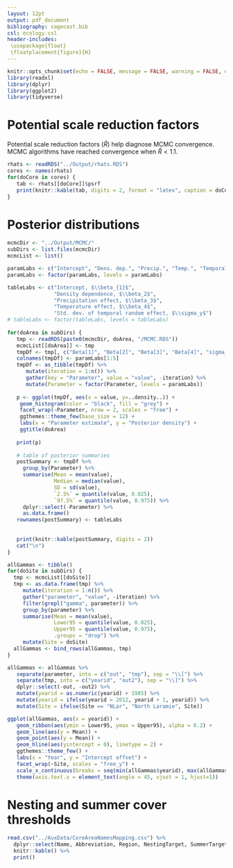 ```yaml
---
layout: 12pt
output: pdf_document
bibliography: sagecast.bib
csl: ecology.csl
header-includes:
 \usepackage{float}
 \floatplacement{figure}{H}
---
```


\begin{centering}
\textbf{\Large{Supporting Information for:\\Dynamic spatiotemporal modeling of a habitat defining plant species to support wildlife management at regional scales}}

\textsc{\small{Andrew T. Tredennick, Thomas Prebyl, Adrian P. Monroe, John Lombardi, and Cameron L. Aldridge}}
\end{centering}


```r
knitr::opts_chunk$set(echo = FALSE, message = FALSE, warning = FALSE, eval = FALSE)
library(readxl)
library(dplyr)
library(ggplot2)
library(tidyverse)
```


# Potential scale reduction factors

Potential scale reduction factors ($\hat{R}$) help diagnose MCMC convergence.
MCMC algorithms have reached convergence when $\hat{R} < 1.1$.

```r
rhats <- readRDS("../Output/rhats.RDS")
cores <- names(rhats)
for(doCore in cores) {
   tab <- rhats[[doCore]]$psrf
   print(knitr::kable(tab, digits = 2, format = "latex", caption = doCore))
}
```

\pagebreak

# Posterior distributions

```r
mcmcDir <- "../Output/MCMC/"
subDirs <- list.files(mcmcDir)
mcmcList <- list()

paramLabs <- c("Intercept", "Dens. dep.", "Precip.", "Temp.", "Temporal std. dev.")
paramLabs <- factor(paramLabs, levels = paramLabs)

tableLabs <- c("Intercept, $\\beta_{1}$", 
               "Density dependence, $\\beta_2$", 
               "Precipitation effect, $\\beta_3$", 
               "Temperature effect, $\\beta_4$", 
               "Std. dev. of temporal random effect, $\\sigma_y$")
# tableLabs <- factor(tableLabs, levels = tableLabs)
    
for(doArea in subDirs) {
   tmp <- readRDS(paste0(mcmcDir, doArea, "/MCMC.RDS"))
   mcmcList[[doArea]] <- tmp
   tmpDf <- tmp[, c("Beta[1]", "Beta[2]", "Beta[3]", "Beta[4]", "sigma_y")]
   colnames(tmpDf) <- paramLabs[1:5]
   tmpDf <- as_tibble(tmpDf) %>%
      mutate(iteration = 1:n()) %>%
      gather(key = "Parameter", value = "value", -iteration) %>%
      mutate(Parameter = factor(Parameter, levels = paramLabs))
   
   p <- ggplot(tmpDf, aes(x = value, y=..density..)) +
    geom_histogram(color = "black", fill = "grey") +
    facet_wrap(~Parameter, nrow = 2, scales = "free") +
    ggthemes::theme_few(base_size = 12) +
    labs(x = "Parameter estimate", y = "Posterior density") +
    ggtitle(doArea)
   
   print(p)
   
   # table of posterior summaries
   postSummary <- tmpDf %>%
     group_by(Parameter) %>%
     summarise(Mean = mean(value),
               Median = median(value),
               SD = sd(value),
               `2.5%` = quantile(value, 0.025),
               `97.5%` = quantile(value, 0.975)) %>%
     dplyr::select(-Parameter) %>%
     as.data.frame()
   rownames(postSummary) <- tableLabs
     
   
   print(knitr::kable(postSummary, digits = 2))
   cat("\n")
}
```



<!-- # Temporal random effects -->

```r
allGammas <- tibble()
for(doSite in subDirs) {
  tmp <- mcmcList[[doSite]]
  tmp <- as.data.frame(tmp) %>%
     mutate(iteration = 1:n()) %>%
     gather("parameter", "value", -iteration) %>%
     filter(grepl("gamma", parameter)) %>%
     group_by(parameter) %>%
     summarise(Mean = mean(value),
               Lower95 = quantile(value, 0.025),
               Upper95 = quantile(value, 0.975),
               .groups = "drop") %>%
     mutate(Site = doSite)
  allGammas <- bind_rows(allGammas, tmp)
}

allGammas <- allGammas %>%
   separate(parameter, into = c("out", "tmp"), sep = "\\[") %>%
   separate(tmp, into = c("yearid", "out2"), sep = "\\]") %>%
   dplyr::select(-out, -out2) %>%
   mutate(yearid = as.numeric(yearid) + 1985) %>%
   mutate(yearid = ifelse(yearid > 2012, yearid + 1, yearid)) %>%
   mutate(Site = ifelse(Site == "NLar", "North Laramie", Site))

ggplot(allGammas, aes(x = yearid)) +
   geom_ribbon(aes(ymin = Lower95, ymax = Upper95), alpha = 0.2) +
   geom_line(aes(y = Mean)) +
   geom_point(aes(y = Mean)) +
   geom_hline(aes(yintercept = 0), linetype = 2) +
   ggthemes::theme_few() +
   labs(x = "Year", y = "Intercept offset") +
   facet_wrap(~Site, scales = "free_y") +
   scale_x_continuous(breaks = seq(min(allGammas$yearid), max(allGammas$yearid), by = 2)) +
   theme(axis.text.x = element_text(angle = 45, vjust = 1, hjust=1))
```


# Nesting and summer cover thresholds

```r
read.csv("../AuxData/CoreAreaNamesMapping.csv") %>%
  dplyr::select(Name, Abbreviation, Region, NestingTarget, SummerTarget) %>%
  knitr::kable() %>%
  print()

```
